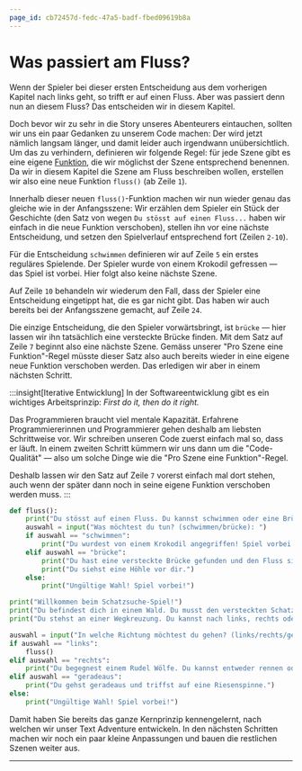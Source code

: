 ```yaml
---
page_id: cb72457d-fedc-47a5-badf-fbed09619b8a
---
```


# Was passiert am Fluss?

Wenn der Spieler bei dieser ersten Entscheidung aus dem vorherigen Kapitel nach links geht, so trifft er auf einen Fluss. Aber was passiert denn nun an diesem Fluss? Das entscheiden wir in diesem Kapitel.

Doch bevor wir zu sehr in die Story unseres Abenteurers eintauchen, sollten wir uns ein paar Gedanken zu unserem Code machen: Der wird jetzt nämlich langsam länger, und damit leider auch irgendwann unübersichtlich. Um das zu verhindern, definieren wir folgende Regel: für jede Szene gibt es eine eigene [Funktion](../../03-Ressourcen/01-Python-Cheatsheets/08-Funktionen.mdx), die wir möglichst der Szene entsprechend benennen. Da wir in diesem Kapitel die Szene am Fluss beschreiben wollen, erstellen wir also eine neue Funktion `fluss()` (ab Zeile `1`).

Innerhalb dieser neuen `fluss()`-Funktion machen wir nun wieder genau das gleiche wie in der Anfangsszene: Wir erzählen dem Spieler ein Stück der Geschichte (den Satz von wegen `Du stösst auf einen Fluss...` haben wir einfach in die neue Funktion verschoben), stellen ihn vor eine nächste Entscheidung, und setzen den Spielverlauf entsprechend fort (Zeilen `2-10`).

Für die Entscheidung `schwimmen` definieren wir auf Zeile `5` ein erstes reguläres Spielende. Der Spieler wurde von einem Krokodil gefressen — das Spiel ist vorbei. Hier folgt also keine nächste Szene.

Auf Zeile `10` behandeln wir wiederum den Fall, dass der Spieler eine Entscheidung eingetippt hat, die es gar nicht gibt. Das haben wir auch bereits bei der Anfangsszene gemacht, auf Zeile `24`.

Die einzige Entscheidung, die den Spieler vorwärtsbringt, ist `brücke` — hier lassen wir ihn tatsächlich eine versteckte Brücke finden. Mit dem Satz auf Zeile `7` beginnt also eine nächste Szene. Gemäss unserer "Pro Szene eine Funktion"-Regel müsste dieser Satz also auch bereits wieder in eine eigene neue Funktion verschoben werden. Das erledigen wir aber in einem nächsten Schritt.

:::insight[Iterative Entwicklung] In der Softwareentwicklung gibt es ein wichtiges Arbeitsprinzip: _First do it, then do it right._

Das Programmieren braucht viel mentale Kapazität. Erfahrene Programmiererinnen und Programmierer gehen deshalb am liebsten Schrittweise vor. Wir schreiben unseren Code zuerst einfach mal so, dass er läuft. In einem zweiten Schritt kümmern wir uns dann um die "Code-Qualität" — also um solche Dinge wie die "Pro Szene eine Funktion"-Regel.

Deshalb lassen wir den Satz auf Zeile `7` vorerst einfach mal dort stehen, auch wenn der später dann noch in seine eigene Funktion verschoben werden muss. :::

```python showLineNumbers {1-10,18}
def fluss():
    print("Du stösst auf einen Fluss. Du kannst schwimmen oder eine Brücke suchen.")
    auswahl = input("Was möchtest du tun? (schwimmen/brücke): ")
    if auswahl == "schwimmen":
        print("Du wurdest von einem Krokodil angegriffen! Spiel vorbei!")
    elif auswahl == "brücke":
        print("Du hast eine versteckte Brücke gefunden und den Fluss sicher überquert.")
        print("Du siehst eine Höhle vor dir.")
    else:
        print("Ungültige Wahl! Spiel vorbei!")

print("Willkommen beim Schatzsuche-Spiel!")
print("Du befindest dich in einem Wald. Du musst den versteckten Schatz finden.")
print("Du stehst an einer Wegkreuzung. Du kannst nach links, rechts oder geradeaus gehen.")

auswahl = input("In welche Richtung möchtest du gehen? (links/rechts/geradeaus): ")
if auswahl == "links":
    fluss()
elif auswahl == "rechts":
    print("Du begegnest einem Rudel Wölfe. Du kannst entweder rennen oder versuchen, sie zu zähmen.")
elif auswahl == "geradeaus":
    print("Du gehst geradeaus und triffst auf eine Riesenspinne.")
else:
    print("Ungültige Wahl! Spiel vorbei!")
```

Damit haben Sie bereits das ganze Kernprinzip kennengelernt, nach welchen wir unser Text Adventure entwickeln. In den nächsten Schritten machen wir noch ein paar kleine Anpassungen und bauen die restlichen Szenen weiter aus.

---
